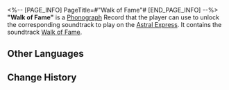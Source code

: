 <%-- [PAGE_INFO]
PageTitle=#"Walk of Fame"#
[END_PAGE_INFO] --%>
{{Item Infobox
|id          = 210344
|image       = Item Walk of Fame.png
|type        = Disk
|invCategory = Valuables
|rarity      = 3
|effect      = 
|description = A record that can be played on the Express' phonograph. It might be a chance acquisition or a gift from someone else. All sorts of memories surge up when the music plays &mdash; the smiles, encounters, touches, and the excitement of battle. Maybe that is why people still collect records even as society rapidly advances.<br />The current record contains the track "Walk of Fame."
}}
{{Description|''The great souls will eventually become stars in the sky, guiding the way those below.''}}
'''"Walk of Fame"''' is a [[Phonograph]] Record that the player can use to unlock the corresponding soundtrack to play on the [[Astral Express]]. It contains the soundtrack [[Walk of Fame]].

==Other Languages==
{{Other Languages
|en   = "Walk of Fame"
|zhs  = 《星光大道》
|zht  = 《星光大道》
|ja   = 『星に照らされた道』
|ko   = ≪명예의 거리≫
|es   = El paseo de la fama
|fr   = «&nbsp;Walk of Fame&nbsp;»
|ru   = Walk of Fame
|th   = "Walk of Fame"
|vi   = Đại Lộ Ánh Sao
|de   = „Walk of Fame“
|id   = "Walk of Fame"
|pt   = "Walk of Fame"
}}

==Change History==
{{Change History|2.2}}